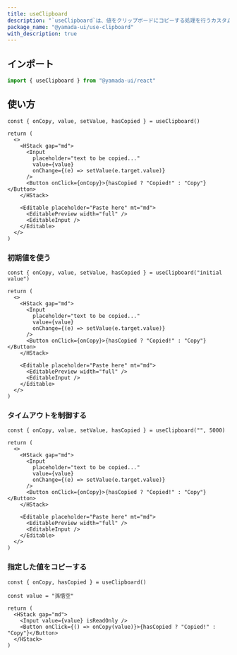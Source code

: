 ```yaml
---
title: useClipboard
description: "`useClipboard`は、値をクリップボードにコピーする処理を行うカスタムフックです。"
package_name: "@yamada-ui/use-clipboard"
with_description: true
---
```


## インポート

```ts
import { useClipboard } from "@yamada-ui/react"
```

## 使い方

```tsx functional=true
const { onCopy, value, setValue, hasCopied } = useClipboard()

return (
  <>
    <HStack gap="md">
      <Input
        placeholder="text to be copied..."
        value={value}
        onChange={(e) => setValue(e.target.value)}
      />
      <Button onClick={onCopy}>{hasCopied ? "Copied!" : "Copy"}</Button>
    </HStack>

    <Editable placeholder="Paste here" mt="md">
      <EditablePreview width="full" />
      <EditableInput />
    </Editable>
  </>
)
```

### 初期値を使う

```tsx functional=true
const { onCopy, value, setValue, hasCopied } = useClipboard("initial value")

return (
  <>
    <HStack gap="md">
      <Input
        placeholder="text to be copied..."
        value={value}
        onChange={(e) => setValue(e.target.value)}
      />
      <Button onClick={onCopy}>{hasCopied ? "Copied!" : "Copy"}</Button>
    </HStack>

    <Editable placeholder="Paste here" mt="md">
      <EditablePreview width="full" />
      <EditableInput />
    </Editable>
  </>
)
```

### タイムアウトを制御する

```tsx functional=true
const { onCopy, value, setValue, hasCopied } = useClipboard("", 5000)

return (
  <>
    <HStack gap="md">
      <Input
        placeholder="text to be copied..."
        value={value}
        onChange={(e) => setValue(e.target.value)}
      />
      <Button onClick={onCopy}>{hasCopied ? "Copied!" : "Copy"}</Button>
    </HStack>

    <Editable placeholder="Paste here" mt="md">
      <EditablePreview width="full" />
      <EditableInput />
    </Editable>
  </>
)
```

### 指定した値をコピーする

```tsx functional=true
const { onCopy, hasCopied } = useClipboard()

const value = "孫悟空"

return (
  <HStack gap="md">
    <Input value={value} isReadOnly />
    <Button onClick={() => onCopy(value)}>{hasCopied ? "Copied!" : "Copy"}</Button>
  </HStack>
)
```
